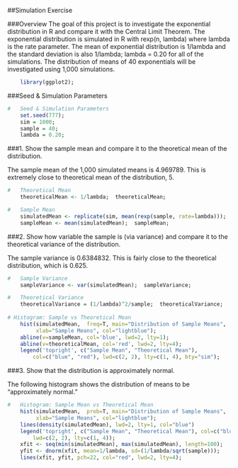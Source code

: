 ##Simulation Exercise
  
###Overview
The goal of this project is to investigate the exponential distribution in R and compare it with the Central Limit Theorem.  The exponential distribution is simulated in R with rexp(n, lambda) where lambda is the rate parameter.  The mean of exponential distribution is 1/lambda and the standard deviation is also 1/lambda; lambda = 0.20 for all of the simulations.  The distribution of means of 40 exponentials will be investigated using 1,000 simulations.  

```r
    library(ggplot2);
```
  
###Seed & Simulation Parameters
```r
#   Seed & Simulation Parameters
    set.seed(777);
    sim = 1000;
    sample = 40;
    lambda = 0.20;
```
  
###1. Show the sample mean and compare it to the theoretical mean of the distribution.
  
The sample mean of the 1,000 simulated means is 4.969789.  This is extremely close to theoretical mean of the distribution, 5.  
```r
#   Theoretical Mean
    theoreticalMean <- 1/lambda;  theoreticalMean;

#   Sample Mean
    simulatedMean <- replicate(sim, mean(rexp(sample, rate=lambda)));
    sampleMean <- mean(simulatedMean);  sampleMean;
```

###2. Show how variable the sample is (via variance) and compare it to the theoretical variance of the distribution.
  
The sample variance is 0.6384832.  This is fairly close to the theoretical distribution, which is 0.625.  
```r
#   Sample Variance  
    sampleVariance <- var(simulatedMean);  sampleVariance;

#   Theoretical Variance
    theoreticalVariance = (1/lambda)^2/sample;  theoreticalVariance;
    
# Histogram: Sample vs Theoretical Mean
    hist(simulatedMean,  freq=T, main="Distribution of Sample Means", 
         xlab="Sample Means", col="lightblue");
    abline(v=sampleMean, col='blue', lwd=2, lty=1);
    abline(v=theoreticalMean, col='red', lwd=2, lty=4);
    legend('topright', c("Sample Mean", "Theoretical Mean"),
        col=c("blue", "red"), lwd=c(2, 2), lty=c(1, 4), bty="sim"); 
```
  
###3. Show that the distribution is approximately normal.
  
The following histogram shows the distribution of means to be "approximately normal."
```r
#   Histogram: Sample Mean vs Theoretical Mean
    hist(simulatedMean,  prob=T, main="Distribution of Sample Means", 
         xlab="Sample Means", col="lightblue");
    lines(density(simulatedMean), lwd=2, lty=1, col="blue")
    legend('topright', c("Sample Mean", "Theoretical Mean"), col=c("blue", "red"),
        lwd=c(2, 2), lty=c(1, 4));
    xfit <- seq(min(simulatedMean), max(simulatedMean), length=100);
    yfit <- dnorm(xfit, mean=1/lambda, sd=(1/lambda/sqrt(sample)));
    lines(xfit, yfit, pch=22, col="red", lwd=2, lty=4);
```


